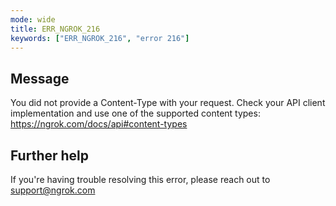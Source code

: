 ```yaml
---
mode: wide
title: ERR_NGROK_216
keywords: ["ERR_NGROK_216", "error 216"]
---
```


## Message

You did not provide a Content-Type with your request. Check your API client implementation and use one of the supported content types: https://ngrok.com/docs/api#content-types

## Further help

If you're having trouble resolving this error, please reach out to [support@ngrok.com](mailto:support@ngrok.com?subject=Help%20with%20ERR_NGROK_216)
